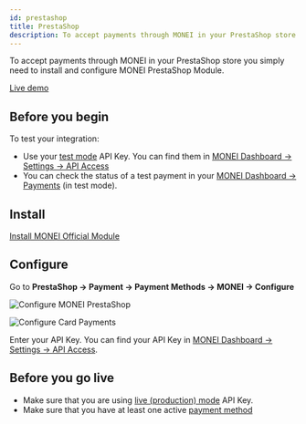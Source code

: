 ```yaml
---
id: prestashop
title: PrestaShop
description: To accept payments through MONEI in your PrestaShop store you simply need to install and configure MONEI PrestaShop Module.
---
```


To accept payments through MONEI in your PrestaShop store you simply need to install and configure MONEI PrestaShop Module.

<a href="https://prestashop-demo.monei.com/" target="_blank" className="button button--primary">
  Live demo
</a>

## Before you begin

To test your integration:

- Use your [test mode](testing.md) API Key. You can find them in [MONEI Dashboard → Settings → API Access](https://dashboard.monei.com/settings/api)
- You can check the status of a test payment in your [MONEI Dashboard → Payments](https://dashboard.monei.com/payments) (in test mode).

## Install

<p>
  <a href="https://addons.prestashop.com/en/payment-card-wallet/86900-monei-official.html" target="_blank" className="button button--primary">
    Install MONEI Official Module
  </a>
</p>

## Configure

Go to **PrestaShop → Payment → Payment Methods → MONEI → Configure**

![Configure MONEI PrestaShop](/img/configure-prestashop-0.jpg)

![Configure Card Payments](/img/configure-prestashop-1.jpg)

Enter your API Key. You can find your API Key in [MONEI Dashboard → Settings → API Access](https://dashboard.monei.com/settings/api).

## Before you go live

- Make sure that you are using [live (production) mode](testing.md) API Key.
- Make sure that you have at least one active [payment method](https://dashboard.monei.com/settings/payment-methods)
